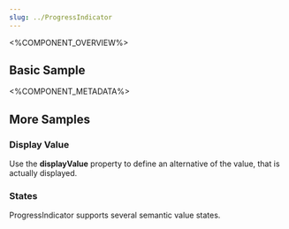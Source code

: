 ```yaml
---
slug: ../ProgressIndicator
---
```



<%COMPONENT_OVERVIEW%>

## Basic Sample
<Basic />

<%COMPONENT_METADATA%>

## More Samples

### Display Value
Use the <b>displayValue</b> property to define an alternative of the value, that is actually displayed.

<DisplayValue />

### States
ProgressIndicator supports several semantic value states.

<States />